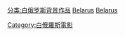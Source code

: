 [[分类:白俄罗斯背景作品|分类:白俄罗斯背景作品]]
[[分类:各国背景电影|Belarus]]
[[分类:欧洲背景电影|Belarus]]
[[Category:白俄羅斯電影|Category:白俄羅斯電影]]